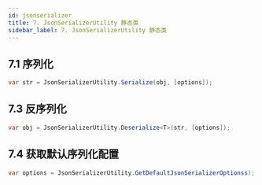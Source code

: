 ```yaml
---
id: jsonserializer
title: 7. JsonSerializerUtility 静态类
sidebar_label: 7. JsonSerializerUtility 静态类
---
```


## 7.1 序列化 

```cs
var str = JsonSerializerUtility.Serialize(obj, [options]);
```

## 7.3 反序列化 

```cs
var obj = JsonSerializerUtility.Deserialize<T>(str, [options]);
```

## 7.4 获取默认序列化配置 

```cs
var options = JsonSerializerUtility.GetDefaultJsonSerializerOptionss);
```